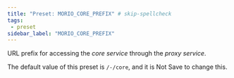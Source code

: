 ```yaml
---
title: "Preset: MORIO_CORE_PREFIX" # skip-spellcheck
tags:
 - preset
sidebar_label: "MORIO_CORE_PREFIX"
---
```


URL prefix for accessing the _core service_ through the _proxy service_.

<Note>

The default value of this preset is `/-/core`, and it is <Label style="danger">Not Save</Label> to change this.

</Note>
